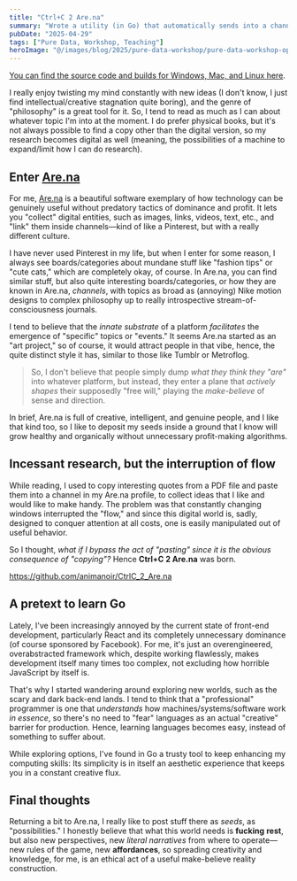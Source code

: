 ```yaml
---
title: "Ctrl+C 2 Are.na"
summary: "Wrote a utility (in Go) that automatically sends into a channel in your Are.na profile whatever you [Ctrl+C] (copy)! Completely making [Ctrl+V] (paste) obsolete!"
pubDate: "2025-04-29"
tags: ["Pure Data, Workshop, Teaching"]
heroImage: "@/images/blog/2025/pure-data-workshop/pure-data-workshop-optim.jpg"
---
```

[You can find the source code and builds for Windows, Mac, and Linux here](https://github.com/animanoir/CtrlC_2_Are.na).

I really enjoy twisting my mind constantly with new ideas (I don't know, I just find intellectual/creative stagnation quite boring), and the genre of "philosophy" is a great tool for it. So, I tend to read as much as I can about whatever topic I'm into at the moment. I do prefer physical books, but it's not always possible to find a copy other than the digital version, so my research becomes digital as well (meaning, the possibilities of a machine to expand/limit how I can do research).

## Enter [Are.na](https://www.are.na)

For me, [Are.na](https://www.are.na) is a beautiful software exemplary of how technology can be genuinely useful without predatory tactics of dominance and profit. It lets you "collect" digital entities, such as images, links, videos, text, etc., and "link" them inside channels—kind of like a Pinterest, but with a really different culture. 

I have never used Pinterest in my life, but when I enter for some reason, I always see boards/categories about mundane stuff like "fashion tips" or "cute cats," which are completely okay, of course. In Are.na, you can find similar stuff, but also quite interesting boards/categories, or how they are known in Are.na, _channels_, with topics as broad as (annoying) Nike motion designs to complex philosophy up to really introspective stream-of-consciousness journals.

I tend to believe that the _innate substrate_ of a platform _facilitates_ the emergence of "specific" topics or "events." It seems Are.na started as an "art project," so of course, it would attract people in that vibe, hence, the quite distinct style it has, similar to those like Tumblr or Metroflog.

> So, I don't believe that people simply dump _what they think they "are"_ into whatever platform, but instead, they enter a plane that _actively shapes_ their supposedly "free will," playing the _make-believe_ of sense and direction.

In brief, Are.na is full of creative, intelligent, and genuine people, and I like that kind too, so I like to deposit my seeds inside a ground that I know will grow healthy and organically without unnecessary profit-making algorithms.

## Incessant research, but the interruption of flow

While reading, I used to copy interesting quotes from a PDF file and paste them into a channel in my Are.na profile, to collect ideas that I like and would like to make handy. The problem was that constantly changing windows interrupted the "flow," and since this digital world is, sadly, designed to conquer attention at all costs, one is easily manipulated out of useful behavior.

So I thought, _what if I bypass the act of "pasting" since it is the obvious consequence of "copying"?_ Hence **Ctrl+C 2 Are.na** was born.

https://github.com/animanoir/CtrlC_2_Are.na

## A pretext to learn Go

Lately, I've been increasingly annoyed by the current state of front-end development, particularly React and its completely unnecessary dominance (of course sponsored by Facebook). For me, it's just an overengineered, overabstracted framework which, despite working flawlessly, makes development itself many times too complex, not excluding how horrible JavaScript by itself is.

That's why I started wandering around exploring new worlds, such as the scary and dark back-end lands. I tend to think that a "professional" programmer is one that _understands_ how machines/systems/software work _in essence_, so there's no need to "fear" languages as an actual "creative" barrier for production. Hence, learning languages becomes easy, instead of something to suffer about.

While exploring options, I've found in Go a trusty tool to keep enhancing my computing skills: Its simplicity is in itself an aesthetic experience that keeps you in a constant creative flux.

## Final thoughts

Returning a bit to Are.na, I really like to post stuff there as _seeds_, as "possibilities." I honestly believe that what this world needs is **fucking** **rest**, but also new perspectives, new _literal narratives_ from where to operate—new rules of the game, new **affordances**, so spreading creativity and knowledge, for me, is an ethical act of a useful make-believe reality construction.
